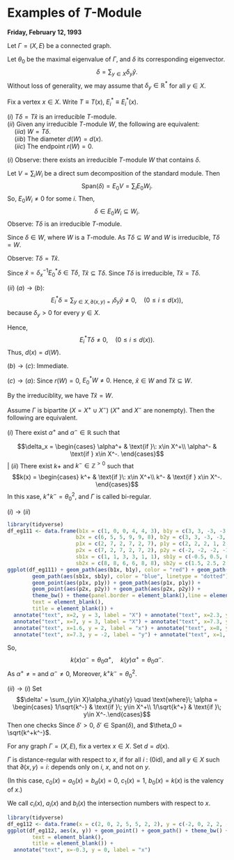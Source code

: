 # Examples of $T$-Module {#lec11}
**Friday, February 12, 1993**

Let $\Gamma = (X, E)$ be a connected graph.

Let $\theta_0$ be the maximal eigenvalue of $\Gamma$, and $\delta$ its corresponding eigenvector.
$$\delta = \sum_{y\in X}\delta_y \hat{y}.$$
Without loss of generality, we may assume that $\delta_y\in \mathbb{R}^*$ for all $y\in X$.

:::{.lemma #principal-module}
Fix a vertex $x\in X$. Write $T \equiv T(x)$, $E^*_i\equiv E^*_i(x)$.

| $(i)$ $T\delta = T\hat{x}$ is an irreducible $T$-module.

| $(ii)$ Given any irreducible $T$-module $W$, the following are equivalent:
| $\quad (iia)$ $W = T\delta$.
| $\quad (iib)$ The diameter $d(W) = d(x)$.
| $\quad (iic)$ The endpoint $r(W) = 0$.
:::

:::{.proof}
$(i)$ Observe: there exists an irreducible $T$-module $W$ that contains $\delta$. 

Let $V = \sum_{i}W_i$ be a direct sum decomposition of the standard module. Then
$$\mathrm{Span}(\delta) = E_0V = \sum_{i}E_0W_i.$$
So, $E_0W_i \neq 0$ for some $i$. Then,
$$\delta \in E_0W_i \subseteq W_i.$$
Observe: $T\delta$ is an irreducible $T$-module.

Since $\delta\in W$, where $W$ is a $T$-module. As $T\delta \subseteq W$ and $W$ is irreducible, $T\delta = W$.

Observe: $T\delta = T\hat{x}$.

Since $\hat{x} = \delta_x^{-1}E^*_0\delta \in T\delta$, $T\hat{x} \subseteq T\delta$. Since $T\delta$ is irreducible, $T\hat{x} = T\delta$.

$(ii)$ $(a)\to (b)$:
$$E^*_i\delta = \sum_{y\in X, \partial(x,y) = i}\delta_y\hat{y} \neq 0, \quad (0\leq i\leq d(x)), $$
because $\delta_y >0$ for every $y\in X$. 

Hence, 
$$E^*_iT\delta \neq 0, \quad (0\leq i\leq d(x)).$$
Thus, $d(x) = d(W)$.

$(b)\to (c)$: Immediate.

$(c)\to (a)$: 
Since $r(W) = 0$, $E^*_0W \neq 0$.
Hence, $\hat{x}\in W$ and $T\hat{x} \subseteq W$. 

By the irreduciblity, we have $T\hat{x} = W$.
:::

:::{.lemma #baiparite-principal}
Assume $\Gamma$ is bipartite $(X = X^+ \cup X^-)$ ($X^+$ and $X^-$ are nonempty). Then the following are equivalent.

| $(i)$ There exist $\alpha^+$ and $\alpha^-\in \mathbb{R}$ such that
$$\delta_x = \begin{cases} \alpha^+ & \text{if }\: x\in X^+\\
\alpha^- & \text{if } x\in X^-.
\end{cases}$$
| $(ii)$ There exist $k+$ and $k^-\in \mathbb{Z}^{>0}$ such that
$$k(x) = \begin{cases} k^+ & \text{if }\: x\in X^+\\
k^- & \text{if } x\in X^-.
\end{cases}$$
In this xase, $k^+k^- = \theta_0^2$, and $\Gamma$ is called bi-regular.
:::

:::{.proof}
$(i)\to(ii)$
```r
library(tidyverse)
df_eg111 <- data.frame(b1x = c(1, 0, 0, 4, 4, 3), b1y = c(3, 3, -3, -3, 3, 3), 
                      b2x = c(6, 5, 5, 9, 9, 8), b2y = c(3, 3, -3, -3, 3, 3),
                      p1x = c(2, 7, 2, 7, 2, 7), p1y = c(2, 2, 2, 1, 2, 0), 
                      p2x = c(7, 2, 7, 2, 7, 2), p2y = c(-2, -2, -2, -1, -2, 0),
                      sb1x = c(1, 1, 3, 3, 1, 1), sb1y = c(-0.5, 0.5, 0.5, -2.5, -2.5, -1.5), 
                      sb2x = c(8, 8, 6, 6, 8, 8), sb2y = c(1.5, 2.5, 2.5, -0.5, -0.5, 0.5))
ggplot(df_eg111) + geom_path(aes(b1x, b1y), color = "red") + geom_path(aes(b2x, b2y), color = "red") + 
        geom_path(aes(sb1x, sb1y), color = "blue", linetype = "dotted") + geom_path(aes(sb2x, sb2y), color = "blue", linetype = "dotted") + 
        geom_point(aes(p1x, p1y)) + geom_path(aes(p1x, p1y)) +
        geom_point(aes(p2x, p2y)) + geom_path(aes(p2x, p2y)) +
        theme_bw() + theme(panel.border = element_blank(),line = element_blank(),
        text = element_blank(),
        title = element_blank()) +
  annotate("text", x=2, y = 3, label = "X") + annotate("text", x=2.3, y = 3.2, label = "+") + 
  annotate("text", x=7, y = 3, label = "X") + annotate("text", x=7.3, y = 3.2, label = "-") + 
  annotate("text", x=1.6, y = 2, label = "x") + annotate("text", x=8, y = 1, label = "k(x)") + 
  annotate("text", x=7.3, y = -2, label = "y") + annotate("text", x=1, y = -1, label = "k(y)")
```
\begin{align}
A\delta & = A\left(\alpha^+\sum_{x\in X^+}\hat{x} + \alpha^-\sum_{y\in X^-}\hat{y}\right)\\
& = \alpha^+\sum_{y\in X^-}k(y)\hat{y} + \alpha^-\sum_{x\in X^+}k(x)\hat{x}\\
& = \theta_0\delta.
\end{align}
So, 
$$k(x)\alpha^- = \theta_0\alpha^+, \quad k(y)\alpha^+ = \theta_0\alpha^-.$$
As $\alpha^+\neq =$ and $\alpha^- \neq 0$, 
\begin{align}
k^+ & := k(x) \; \text{ is independent of the choice of $x\in X^+$, and}\\
k^- & := k(y) \; \text{ is independent of the choice of $y\in X^-$.}
\end{align}
Moreover, $k^+k^- = \theta_0^2$.

$(ii)\to(i)$
Set 
$$\delta' = \sum_{y\in X}\alpha_y\hat{y} \quad \text{where}\; \alpha = \begin{cases} 1/\sqrt{k^-} & \text{if }\; y\in X^+\\ 1/\sqrt{k^+} & \text{if }\; y\in X^-.\end{cases}$$
Then one checks
\begin{align}
A\delta' & = A\left(\frac{1}{\sqrt{k^-}}\sum_{y\in X^+}\hat{y} + \frac{1}{\sqrt{k^+}}\sum_{y\in X^-}\hat{y}\right)\\
& =  \frac{k^-}{\sqrt{k^-}}\sum_{y\in X^-}\hat{y} + \frac{k^+}{\sqrt{k^+}}\sum_{y\in X^+}\hat{y}\\
& = \sqrt{k^+k^-}\delta'
\end{align}
Since $\delta' >0$, $\delta'\in \mathrm{Span}(\delta)$, and $\theta_0 = \sqrt{k^+k^-}$.
:::

:::{.definition #distance-regular}
For any graph $\Gamma = (X, E)$, fix a vertex $x\in X$. Set $d = d(x)$. 

$\Gamma$ is distance-regular \index{distance-regular} with respect to $x$, if for all $i$ \: (0\leq i\leq d), and all $y\in X$ such that $\partial(x,y) = i$:
\begin{align}
c_i(x) & := |\{z\in X \mid \partial(x,z) = i-1, \; \partial(y,z) = 1\}|\\
a_i(x) & := |\{z\in X \mid \partial(x,z) = i, \; \partial(y,z) = 1\}|\\
b_i(x) & := |\{z\in X \mid \partial(x,z) = i+1, \; \partial(y,z) = 1\}|
\end{align}
depends only on $i$, $x$, and not on $y$.

(In this case, $c_0(x) = a_0(x) = b_d(x) = 0$, $c_1(x) = 1$, $b_0(x) = k(x)$ is the valency of $x$.)

We call $c_i(x)$, $a_i(x)$ and $b_i(x)$ the intersection numbers with respect to $x$.
:::


:::{.example}
```r
library(tidyverse)
df_eg112 <- data.frame(x = c(2, 0, 2, 5, 5, 2, 2), y = c(-2, 0, 2, 2, -2, -2, 2))
ggplot(df_eg112, aes(x, y)) + geom_point() + geom_path() + theme_bw() + theme(panel.border = element_blank(),line = element_blank(),
        text = element_blank(),
        title = element_blank()) +
  annotate("text", x=-0.3, y = 0, label = "x") 
```
\begin{align}
c_0 &= 1 & c_1 &= 1 & c_2 &= 1\\
a_0 &= 0 & a_1 &= 1 & a_2 &= 1\\
b_0 &= 2 & b_1 &= 1 & b_2 &= 0
\end{align}
:::
